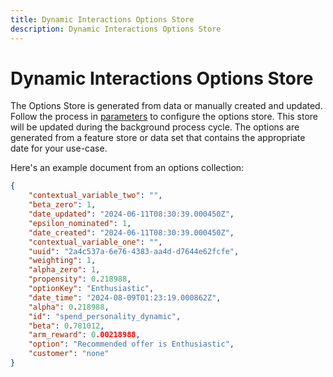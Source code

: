 ```yaml
---
title: Dynamic Interactions Options Store
description: Dynamic Interactions Options Store
---
```


# Dynamic Interactions Options Store

The Options Store is generated from data or manually created and updated. Follow the process in [parameters](/docs/configuration/dynamic/parameters) to configure the options store. This store will be updated during the background process cycle. The options are generated from a feature store or data set that contains the appropriate date for your use-case.

Here's an example document from an options collection:
```json
{
    "contextual_variable_two": "",
    "beta_zero": 1,
    "date_updated": "2024-06-11T08:30:39.000450Z",
    "epsilon_nominated": 1,
    "date_created": "2024-06-11T08:30:39.000450Z",
    "contextual_variable_one": "",
    "uuid": "2a4c537a-6e76-4383-aa4d-d7644e62fcfe",
    "weighting": 1,
    "alpha_zero": 1,
    "propensity": 0.218988,
    "optionKey": "Enthusiastic",
    "date_time": "2024-08-09T01:23:19.000862Z",
    "alpha": 0.218988,
    "id": "spend_personality_dynamic",
    "beta": 0.781012,
    "arm_reward": 0.00218988,
    "option": "Recommended offer is Enthusiastic",
    "customer": "none"
}
```
